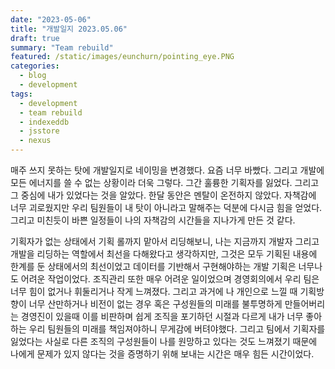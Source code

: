 ```yaml
---
date: "2023-05-06"
title: "개발일지 2023.05.06"
draft: true
summary: "Team rebuild"
featured: /static/images/eunchurn/pointing_eye.PNG
categories:
  - blog
  - development
tags:
  - development
  - team rebuild
  - indexeddb
  - jsstore
  - nexus
---
```


매주 쓰지 못하는 탓에 개발일지로 네이밍을 변경했다. 요즘 너무 바빴다. 그리고 개발에 모든 에너지를 쓸 수 없는 상황이라 더욱 그렇다. 그간 훌륭한 기획자를 잃었다. 그리고 그 중심에 내가 있었다는 것을 알았다. 한달 동안은 멘탈이 온전하지 않았다. 자책감에 너무 괴로웠지만 우리 팀원들이 내 탓이 아니라고 말해주는 덕분에 다시금 힘을 얻었다. 그리고 미친듯이 바쁜 일정들이 나의 자책감의 시간들을 지나가게 만든 것 같다.

기획자가 없는 상태에서 기획 롤까지 맡아서 리딩해보니, 나는 지금까지 개발자 그리고 개발을 리딩하는 역할에서 최선을 다해왔다고 생각하지만, 그것은 모두 기획된 내용에 한계를 둔 상태에서의 최선이었고 데이터를 기반해서 구현해야하는 개발 기획은 너무나도 어려운 작업이었다. 조직관리 또한 매우 어려운 일이었으며 경영회의에서 우리 팀은 너무 힘이 없거나 휘둘리거나 작게 느껴졌다. 그리고 과거에 나 개인으로 느낄 때 기획방향이 너무 산만하거나 비전이 없는 경우 혹은 구성원들의 미래를 불투명하게 만들어버리는 경영진이 있을때 이를 비판하며 쉽게 조직을 포기하던 시절과 다르게 내가 너무 좋아하는 우리 팀원들의 미래를 책임져야하니 무게감에 버텨야했다. 그리고 팀에서 기획자를 잃었다는 사실로 다른 조직의 구성원들이 나를 원망하고 있다는 것도 느껴졌기 때문에 나에게 문제가 있지 않다는 것을 증명하기 위해 보내는 시간은 매우 힘든 시간이었다.
